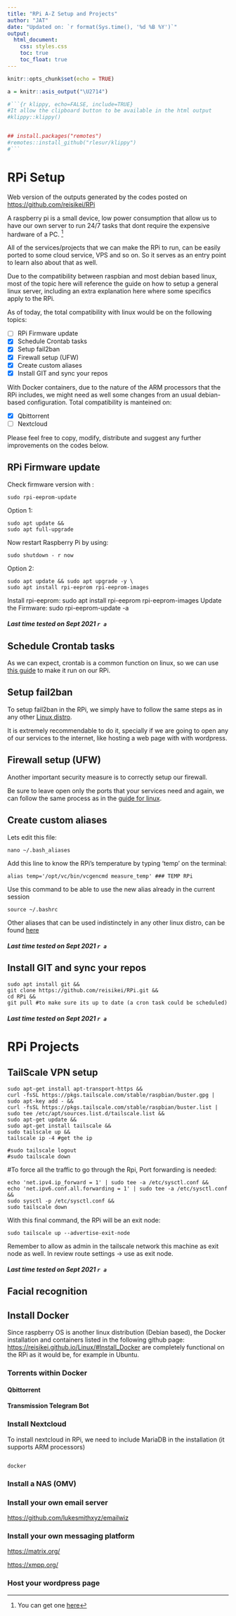 ```yaml
---
title: "RPi A-Z Setup and Projects"
author: "JAT"
date: "Updated on: `r format(Sys.time(), '%d %B %Y')`"
output:
  html_document:
    css: styles.css
    toc: true
    toc_float: true
---
```



```r
knitr::opts_chunk$set(echo = TRUE)
```

```r
a = knitr::asis_output("\U2714")
```


```r

#```{r klippy, echo=FALSE, include=TRUE}
#It allow the clipboard button to be available in the html output
#klippy::klippy()


## install.packages("remotes")
#remotes::install_github("rlesur/klippy")
#```

```



# **RPi Setup**

Web version of the outputs generated by the codes posted on <https://github.com/reisikei/RPi>

A raspberry pi is a small device, low power consumption that allow us to have our own server to run 24/7 tasks that dont require the expensive hardware of a PC. [^1]

[^1]: You can get one [here ](https://www.amazon.es/Waveshare-Completely-Multi-Media-Capability-Networking/dp/B089DGSLZW/ref=sr_1_8?__mk_es_ES=%C3%85M%C3%85%C5%BD%C3%95%C3%91&dchild=1&keywords=raspberry%2Bpi%2B4&qid=1634023704&sr=8-8&th=1)

All of the services/projects that we can make the RPi to run, can be easily ported to some cloud service, VPS and so on. So it serves as an entry point to learn also about that as well.

Due to the compatibility between raspbian and most debian based linux, most of the topic here will reference the guide on how to setup a general linux server, including an extra explanation here where some specifics apply to the RPi.

As of today, the total compatibility with linux would be on the following topics:

- [ ] RPi Firmware update
- [x] Schedule Crontab tasks
- [x] Setup fail2ban
- [x] Firewall setup (UFW)
- [x] Create custom aliases
- [x] Install GIT and sync your repos

With Docker containers, due to the nature of the ARM processors that the RPi includes, we might need as well some changes from an usual debian-based configuration. Total compatibility is manteined on:

- [X] Qbittorrent
- [ ] Nextcloud



Please feel free to copy, modify, distribute and suggest any further improvements on the codes below.


## RPi Firmware update

Check firmware version with :

  ``` 
  sudo rpi-eeprom-update
   ```
   
Option 1:

 ``` 
sudo apt update &&
sudo apt full-upgrade
```

Now restart Raspberry Pi by using:

 ```  
sudo shutdown - r now
 ```
 
Option 2:
``` 
sudo apt update && sudo apt upgrade -y \
sudo apt install rpi-eeprom rpi-eeprom-images
```    
Install rpi-eeprom:  sudo apt install rpi-eeprom rpi-eeprom-images
Update the Firmware: sudo rpi-eeprom-update -a

##### **Last time tested on Sept 2021 `r a`**



## Schedule Crontab tasks

As we can expect, crontab is a common function on linux, so we can use [this guide](https://reisikei.github.io/Linux/#Schedule_Crontab_tasks) to make it run on our RPi.




## Setup fail2ban
 
 To setup fail2ban in the RPi, we simply have to follow the same steps as in any other [Linux distro](https://reisikei.github.io/Linux/#Setup_fail2ban).
 
 It is extremely recommendable to do it, specially if we are going to open any of our services to the internet, like hosting a web page with with wordpress.
 
 
 
## Firewall setup (UFW)
 
Another important security measure is to correctly setup our firewall.

Be sure to leave open only the ports that your services need and again, we can follow the same process as in the [guide for linux](https://reisikei.github.io/Linux/#Firewall_setup_(ufw)).

## Create custom aliases 
 
Lets edit this file:

```
nano ~/.bash_aliases
```

Add this line to know the RPi's temperature by typing 'temp' on the terminal:
```
alias temp='/opt/vc/bin/vcgencmd measure_temp' ### TEMP RPi
```

Use this command to be able to use the new alias already in the current session
```
source ~/.bashrc
```

Other aliases that can be used indistinctely in any other linux distro, can be found [here](https://reisikei.github.io/Linux/#Create_custom_aliases)

##### **Last time tested on Sept 2021 `r a`**

## Install GIT and sync your repos
 
 ```
 sudo apt install git &&
 git clone https://github.com/reisikei/RPi.git &&
 cd RPi &&
 git pull #to make sure its up to date (a cron task could be scheduled)
```

##### **Last time tested on Sept 2021 `r a`**




# **RPi Projects**

## TailScale VPN setup

```
sudo apt-get install apt-transport-https &&
curl -fsSL https://pkgs.tailscale.com/stable/raspbian/buster.gpg | sudo apt-key add - &&
curl -fsSL https://pkgs.tailscale.com/stable/raspbian/buster.list | sudo tee /etc/apt/sources.list.d/tailscale.list &&
sudo apt-get update &&
sudo apt-get install tailscale &&
sudo tailscale up &&
tailscale ip -4 #get the ip 

#sudo tailscale logout
#sudo tailscale down
 ```
 
#To force all the traffic to go through the Rpi, Port forwarding is needed:

```
echo 'net.ipv4.ip_forward = 1' | sudo tee -a /etc/sysctl.conf &&
echo 'net.ipv6.conf.all.forwarding = 1' | sudo tee -a /etc/sysctl.conf &&
sudo sysctl -p /etc/sysctl.conf &&
sudo tailscale down
```

With this final command, the RPi will be an exit node:

```
sudo tailscale up --advertise-exit-node
```

Remember to allow as admin in the tailscale network this machine as exit node as well. In review route settings -> use as exit node.

##### **Last time tested on Sept 2021 `r a`**


## Facial recognition

## Install Docker

Since raspberry OS is another linux distribution (Debian based), the Docker installation and containers listed in the following github page:
<https://reisikei.github.io/Linux/#Install_Docker> are completely functional on the RPi as it would be, for example in Ubuntu.

### Torrents within Docker

#### Qbittorrent

#### Transmission Telegram Bot

### Install Nextcloud

To install nextcloud in RPi, we need to include MariaDB in the installation (it supports ARM processors)

```

docker

```

### Install a NAS (OMV)

### Install your own email server

<https://github.com/lukesmithxyz/emailwiz>

### Install your own messaging platform

<https://matrix.org/>

<https://xmpp.org/>

### Host your wordpress page